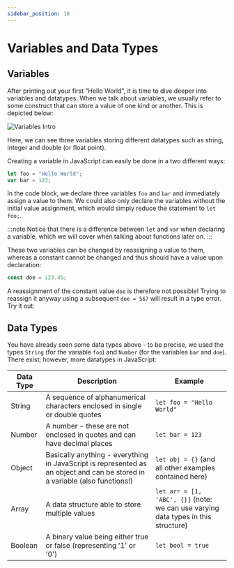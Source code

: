 ```yaml
---
sidebar_position: 10
---
```


# Variables and Data Types

## Variables

After printing out your first "Hello World", it is time to dive deeper into variables and datatypes. When we talk about variables, we usually refer to some construct that 
can store a value of one kind or another. This is depicted below:

![Variables Intro](/img/01_webprog/variables.png) 

Here, we can see three variables storing different datatypes such as string, integer and double (or float point).

Creating a variable in JavaScript can easily be done in a two different ways:
```js 
let foo = "Hello World";
var bar = 123;
```

In the code block, we declare three variables ```foo``` and ```bar``` and immediately assign a value to them. We could also only declare the variables without the initial value assignment,
which would simply reduce the statement to ```let foo;```.

:::note
Notice that there is a difference between ```let``` and ```var``` when declaring a variable, which we will cover when talking about functions later on.
:::

These two variables can be changed by reassigning a value to them, whereas a constant cannot be changed and thus should have a value upon declaration:
```js 
const doe = 123.45;
```

A reassignment of the constant value `doe` is therefore not possible! Trying to reassign it anyway using a subsequent `doe = 567` will result in a type error. Try it out:

<Sandbox exerciseText="Declare a constant 'doe' with a value of 5 and try to change it's value in a new line." solution=""/>

## Data Types

You have already seen some data types above - to be precise, we used the types `String` (for the variable `foo`) and `Number` (for the variables `bar` and `doe`). There exist, however,
more datatypes in JavaScript:

| Data Type        | Description | Example |
| ---------------- | ----------- | ----------- |
| String      | A sequence of alphanumerical characters enclosed in single or double quotes        | ```let foo = "Hello World"```
| Number   | A number - these are not enclosed in quotes and can have decimal places        | `let bar = 123`
| Object   | Basically anything - everything in JavaScript is represented as an object and can be stored in a variable (also functions!)        | `let obj = {}` (and all other examples contained here)
| Array   | A data structure able to store multiple values  | `let arr = [1, 'ABC', {}]` (note: we can use varying data types in this structure)
| Boolean   | A binary value being either true or false (representing '1' or '0') | `let bool = true`